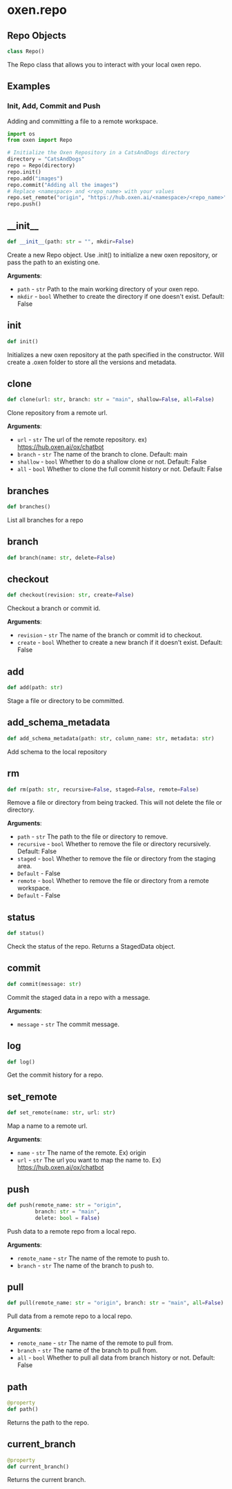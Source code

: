 <a id="oxen.repo"></a>

# oxen.repo

<a id="oxen.repo.Repo"></a>

## Repo Objects

```python
class Repo()
```

The Repo class that allows you to interact with your local oxen repo.

## Examples

### Init, Add, Commit and Push

Adding and committing a file to a remote workspace.

```python
import os
from oxen import Repo

# Initialize the Oxen Repository in a CatsAndDogs directory
directory = "CatsAndDogs"
repo = Repo(directory)
repo.init()
repo.add("images")
repo.commit("Adding all the images")
# Replace <namespace> and <repo_name> with your values
repo.set_remote("origin", "https://hub.oxen.ai/<namespace>/<repo_name>")
repo.push()
```

<a id="oxen.repo.Repo.__init__"></a>

## \_\_init\_\_

```python
def __init__(path: str = "", mkdir=False)
```

Create a new Repo object. Use .init() to initialize a new oxen repository,
or pass the path to an existing one.

**Arguments**:

- `path` - `str`
  Path to the main working directory of your oxen repo.
- `mkdir` - `bool`
  Whether to create the directory if one doesn't exist. Default: False

<a id="oxen.repo.Repo.init"></a>

## init

```python
def init()
```

Initializes a new oxen repository at the path specified in the constructor.
Will create a .oxen folder to store all the versions and metadata.

<a id="oxen.repo.Repo.clone"></a>

## clone

```python
def clone(url: str, branch: str = "main", shallow=False, all=False)
```

Clone repository from a remote url.

**Arguments**:

- `url` - `str`
  The url of the remote repository. ex) https://hub.oxen.ai/ox/chatbot
- `branch` - `str`
  The name of the branch to clone. Default: main
- `shallow` - `bool`
  Whether to do a shallow clone or not. Default: False
- `all` - `bool`
  Whether to clone the full commit history or not. Default: False

<a id="oxen.repo.Repo.branches"></a>

## branches

```python
def branches()
```

List all branches for a repo

<a id="oxen.repo.Repo.branch"></a>

## branch

```python
def branch(name: str, delete=False)
```



<a id="oxen.repo.Repo.checkout"></a>

## checkout

```python
def checkout(revision: str, create=False)
```

Checkout a branch or commit id.

**Arguments**:

- `revision` - `str`
  The name of the branch or commit id to checkout.
- `create` - `bool`
  Whether to create a new branch if it doesn't exist. Default: False

<a id="oxen.repo.Repo.add"></a>

## add

```python
def add(path: str)
```

Stage a file or directory to be committed.

<a id="oxen.repo.Repo.add_schema_metadata"></a>

## add\_schema\_metadata

```python
def add_schema_metadata(path: str, column_name: str, metadata: str)
```

Add schema to the local repository

<a id="oxen.repo.Repo.rm"></a>

## rm

```python
def rm(path: str, recursive=False, staged=False, remote=False)
```

Remove a file or directory from being tracked.
This will not delete the file or directory.

**Arguments**:

- `path` - `str`
  The path to the file or directory to remove.
- `recursive` - `bool`
  Whether to remove the file or directory recursively. Default: False
- `staged` - `bool`
  Whether to remove the file or directory from the staging area.
- `Default` - False
- `remote` - `bool`
  Whether to remove the file or directory from a remote workspace.
- `Default` - False

<a id="oxen.repo.Repo.status"></a>

## status

```python
def status()
```

Check the status of the repo. Returns a StagedData object.

<a id="oxen.repo.Repo.commit"></a>

## commit

```python
def commit(message: str)
```

Commit the staged data in a repo with a message.

**Arguments**:

- `message` - `str`
  The commit message.

<a id="oxen.repo.Repo.log"></a>

## log

```python
def log()
```

Get the commit history for a repo.

<a id="oxen.repo.Repo.set_remote"></a>

## set\_remote

```python
def set_remote(name: str, url: str)
```

Map a name to a remote url.

**Arguments**:

- `name` - `str`
  The name of the remote. Ex) origin
- `url` - `str`
  The url you want to map the name to. Ex) https://hub.oxen.ai/ox/chatbot

<a id="oxen.repo.Repo.push"></a>

## push

```python
def push(remote_name: str = "origin",
         branch: str = "main",
         delete: bool = False)
```

Push data to a remote repo from a local repo.

**Arguments**:

- `remote_name` - `str`
  The name of the remote to push to.
- `branch` - `str`
  The name of the branch to push to.

<a id="oxen.repo.Repo.pull"></a>

## pull

```python
def pull(remote_name: str = "origin", branch: str = "main", all=False)
```

Pull data from a remote repo to a local repo.

**Arguments**:

- `remote_name` - `str`
  The name of the remote to pull from.
- `branch` - `str`
  The name of the branch to pull from.
- `all` - `bool`
  Whether to pull all data from branch history or not. Default: False

<a id="oxen.repo.Repo.path"></a>

## path

```python
@property
def path()
```

Returns the path to the repo.

<a id="oxen.repo.Repo.current_branch"></a>

## current\_branch

```python
@property
def current_branch()
```

Returns the current branch.

